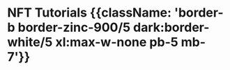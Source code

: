 # NFT Tutorials {{className: 'border-b border-zinc-900/5 dark:border-white/5 xl:max-w-none pb-5 mb-7'}}
